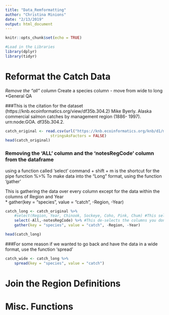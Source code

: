 ```yaml
---
title: "Data_Remformatting"
author: "Christina Minions"
date: "2/13/2019"
output: html_document
---
```


```r
knitr::opts_chunk$set(echo = TRUE)
```

```r
#Load in the Libraries 
library(dplyr)
library(tidyr)
```

# Reformat the Catch Data 

*Remove the "all" column 
*Create a species column 
    - move from wide to long 
*General QA 

###This is the citation for the dataset (https://knb.ecoinformatics.org/view/df35b.304.2)
Mike Byerly. Alaska commercial salmon catches by management region (1886- 1997). urn:node:GOA. df35b.304.2.

```r
catch_original <- read.csv(url("https://knb.ecoinformatics.org/knb/d1/mn/v2/object/df35b.302.1", method = "libcurl"),
                    stringsAsFactors = FALSE)
head(catch_original)
```

### Removing the 'ALL' column and the 'notesRegCode' column from the dataframe
  using a function called 'select'
  command + shift + m is the shortcut for the pipe function %>% 
  To make data into the "Long" format, using the function 'gather'
  
This is gathering the data over every column except for the data within the columns of Region and Year  
    * gather(key = "species", value = "catch", -Region, -Year)   
  
  
```r

catch_long <- catch_original %>% 
    #select(Region, Year, Chinook, Sockeye, Coho, Pink, Chum) #This selects the columns you want
    select(-All,-notesRegCode) %>% #This de-selects the columns you don't want
    gather(key = "species", value = "catch", -Region, -Year) 

head(catch_long)
```

###For some reason if we wanted to go back and have the data in a wide format, use the function 'spread' 
```r
catch_wide <- catch_long %>%  
    spread(key = "species", value = "catch")
```



# Join the Region Definitions 



# Misc. Functions 


